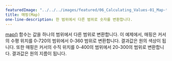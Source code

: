 ---
featuredImage: "../../../images/featured/06_Calculating_Values-01_Map-thumbnail.png"
title: 매핑(Map)
one-line-description: 한 범위에서 다른 범위로 숫자를 변환합니다.
---

<a href="https://p5js.org/reference/#/p5/map" target="_blank">map()</a> 함수는 값을 하나의 범위에서 다른 범위로 변환합니다. 이 예제에서, 매핑은 커서의 수평 위치를 0-720의 범위에서 0-360 범위로 변환합니다. 결과값은 원의 색상이 됩니다. 또한 매핑은 커서의 수직 위치를 0-400의 범위에서 20-300의 범위로 변환합니다. 결과값은 원의 지름이 됩니다.
